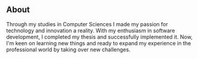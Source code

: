 ## About
Through my studies in Computer Sciences I made my passion for technology and innovation a reality.
With my enthusiasm in software development, I completed my thesis and successfully implemented it.
Now, I'm keen on learning new things and ready to expand my experience in the professional world by taking over new challenges. 